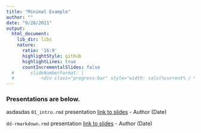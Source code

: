 ```yaml
---
title: "Minimal Example"
author: ""
date: "9/28/2021"
output: 
  html_document:
    lib_dir: libs
    nature:
      ratio: '16:9'
      highlightStyle: github
      highlightLines: true
      countIncrementalSlides: false
  #      slideNumberFormat: |
  #          <div class="progress-bar" style="width: calc(%current% / %total% * 100%);">
---
```



### Presentations are below.  
asdasdas
`01_intro.rmd` presentation [link to slides](01_intro.html) - Author (Date)  

`dd-rmarkdown.rmd` presentation [link to slides](02_stats_concepts.html) - Author (Date) 
